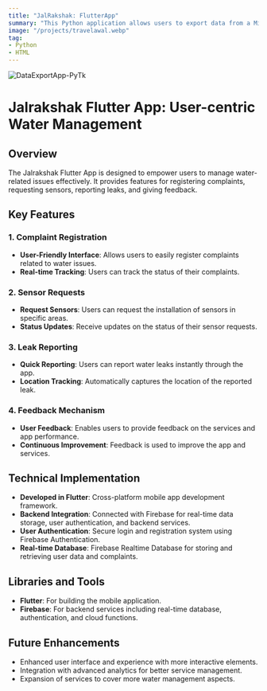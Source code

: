 ```yaml
---
title: "JalRakshak: FlutterApp"
summary: "This Python application allows users to export data from a Microsoft Access database into an Excel file. The user can specify a start and end date range to select the data they want to export. The data is then retrieved from the Access database using the Pyodbc library and converted into a pandas DataFrame. Finally, the selected data is exported to an Excel file using the Pandas library."
image: "/projects/travelawal.webp"
tag:
- Python
- HTML
---
```


![DataExportApp-PyTk](/projects/travelawal.webp)

# Jalrakshak Flutter App: User-centric Water Management

## Overview
The Jalrakshak Flutter App is designed to empower users to manage water-related issues effectively. It provides features for registering complaints, requesting sensors, reporting leaks, and giving feedback.

## Key Features
### 1. Complaint Registration
- **User-Friendly Interface**: Allows users to easily register complaints related to water issues.
- **Real-time Tracking**: Users can track the status of their complaints.

### 2. Sensor Requests
- **Request Sensors**: Users can request the installation of sensors in specific areas.
- **Status Updates**: Receive updates on the status of their sensor requests.

### 3. Leak Reporting
- **Quick Reporting**: Users can report water leaks instantly through the app.
- **Location Tracking**: Automatically captures the location of the reported leak.

### 4. Feedback Mechanism
- **User Feedback**: Enables users to provide feedback on the services and app performance.
- **Continuous Improvement**: Feedback is used to improve the app and services.

## Technical Implementation
- **Developed in Flutter**: Cross-platform mobile app development framework.
- **Backend Integration**: Connected with Firebase for real-time data storage, user authentication, and backend services.
- **User Authentication**: Secure login and registration system using Firebase Authentication.
- **Real-time Database**: Firebase Realtime Database for storing and retrieving user data and complaints.

## Libraries and Tools
- **Flutter**: For building the mobile application.
- **Firebase**: For backend services including real-time database, authentication, and cloud functions.

## Future Enhancements
- Enhanced user interface and experience with more interactive elements.
- Integration with advanced analytics for better service management.
- Expansion of services to cover more water management aspects.
